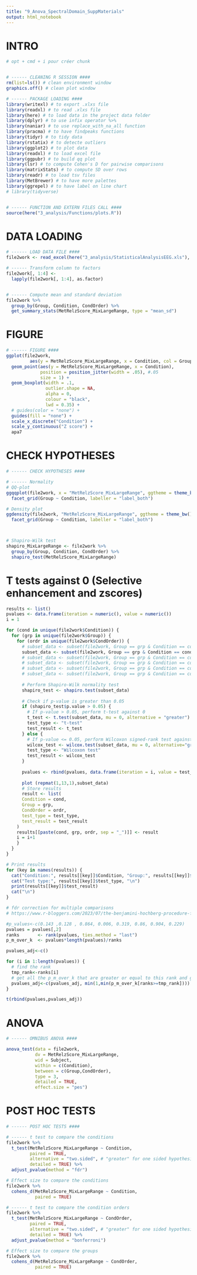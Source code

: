 ```yaml
---
title: "9_Anova_SpectralDomain_SuppMaterials"
output: html_notebook
---
```


# INTRO
```r

# opt + cmd + i pour créer chunk


# ------ CLEANING R SESSION ####
rm(list=ls()) # clean environment window
graphics.off() # clean plot window

# ------ PACKAGE LOADING ####
library(writexl) # to export .xlxs file
library(readxl) # to read .xlxs file
library(here) # to load data in the project data folder
library(dplyr) # to use infix operator %>%
library(naniar) # to use replace_with_na_all function
library(pracma) # to have findpeaks functions
library(tidyr) # to tidy data
library(rstatix) # to detecte outliers
library(ggplot2) # to plot data
library(readxl) # to load excel file
library(ggpubr) # to build qq plot
library(lsr) # to compute Cohen's D for pairwise comparisons
library(matrixStats) # to compute SD over rows
library(readr) # to load tsv files
library(MetBrewer) # to have more palettes
library(ggrepel) # to have label on line chart
# library(tidyverse)


# ------ FUNCTION AND EXTERN FILES CALL ####
source(here("3_analysis/Functions/plots.R"))

```


# DATA LOADING
```r


# ------ LOAD DATA FILE ####
file2work <- read_excel(here("3_analysis/StatisticalAnalysisEEG.xls"), col_names = TRUE)

# ------ Transform column to factors
file2work[, 1:4] <- 
  lapply(file2work[, 1:4], as.factor)


# ------ Compute mean and standard deviation
file2work %>%
  group_by(Group, Condition, CondOrder) %>%
  get_summary_stats(MetRelzScore_MixLargeRange, type = "mean_sd")

```


# FIGURE
```r

# ------ FIGURE ####
ggplot(file2work,
         aes(y = MetRelzScore_MixLargeRange, x = Condition, col = Group, fill = Group)) +
  geom_point(aes(y = MetRelzScore_MixLargeRange, x = Condition),
             position = position_jitter(width = .05), #.05
             size = 1) +
  geom_boxplot(width = .1,
               outlier.shape = NA,
               alpha = 0,
               colour = "black",
               lwd = 0.35) +
  # guides(color = "none") +
  guides(fill = "none") +
  scale_x_discrete("Condition") +
  scale_y_continuous("Z score") +
  apa7

```

# CHECK HYPOTHESES
```r
# ------ CHECK HYPOTHESES ####

# ------ Normality
# QQ-plot
ggqqplot(file2work, x = "MetRelzScore_MixLargeRange", ggtheme = theme_bw()) +
  facet_grid(Group ~ Condition, labeller = "label_both")

# Density plot
ggdensity(file2work, "MetRelzScore_MixLargeRange", ggtheme = theme_bw()) +
  facet_grid(Group ~ Condition, labeller = "label_both")



# Shapiro-Wilk test
shapiro_MixLargeRange <- file2work %>% 
  group_by(Group, Condition, CondOrder) %>%
  shapiro_test(MetRelzScore_MixLargeRange)

```

# T tests against 0 (Selective enhancement and zscores)
```r

results <- list()
pvalues <- data.frame(iteration = numeric(), value = numeric())
i = 1

for (cond in unique(file2work$Condition)) {
  for (grp in unique(file2work$Group)) {
    for (ordr in unique(file2work$CondOrder)) {
      # subset_data <- subset(file2work, Group == grp & Condition == cond & CondOrder == ordr)$MetRelzScore_MixLargeRange
      subset_data <- subset(file2work, Group == grp & Condition == cond & CondOrder == ordr)$SelectiveEnhancement_MixLargeRange
      # subset_data <- subset(file2work, Group == grp & Condition == cond & CondOrder == ordr)$MetRelzScore_MixShortRange
      # subset_data <- subset(file2work, Group == grp & Condition == cond & CondOrder == ordr)$SelectiveEnhancement_MixShortRange
      # subset_data <- subset(file2work, Group == grp & Condition == cond & CondOrder == ordr)$MetRelzScore_StimBased
      # subset_data <- subset(file2work, Group == grp & Condition == cond & CondOrder == ordr)$SelectiveEnhancement_StimBased
    
      # Perform Shapiro-Wilk normality test
      shapiro_test <- shapiro.test(subset_data)
      
      # Check if p-value is greater than 0.05
      if (shapiro_test$p.value > 0.05) {
        # If p-value > 0.05, perform t-test against 0
        t_test <- t.test(subset_data, mu = 0, alternative = "greater")
        test_type <- "t-test"
        test_result <- t_test
      } else {
        # If p-value <= 0.05, perform Wilcoxon signed-rank test against 0
        wilcox_test <- wilcox.test(subset_data, mu = 0, alternative="greater")
        test_type <- "Wilcoxon test"
        test_result <- wilcox_test
      }
      
      pvalues <- rbind(pvalues, data.frame(iteration = i, value = test_result$p.value))
        
      plot (repmat(1,13,1),subset_data)
      # Store results
      result <- list(
      Condition = cond,
      Group = grp,
      CondOrder = ordr,
      test_type = test_type,
      test_result = test_result
    )
    results[[paste(cond, grp, ordr, sep = "_")]] <- result
    i = i+1
    }
  }
}

# Print results
for (key in names(results)) {
  cat("Condition:", results[[key]]$Condition, "Group:", results[[key]]$Group, "ConditionOrder:", results[[key]]$CondOrder, "\n")
  cat("Test type:", results[[key]]$test_type, "\n")
  print(results[[key]]$test_result)
  cat("\n")
}

# fdr correction for multiple comparisons
# https://www.r-bloggers.com/2023/07/the-benjamini-hochberg-procedure-fdr-and-p-value-adjusted-explained/

#p_values<-c(0.143 ,0.128 , 0.864, 0.006, 0.319, 0.86, 0.904, 0.229)
pvalues = pvalues[,2]
ranks       <- rank(pvalues, ties.method = "last")
p_m_over_k  <- pvalues*length(pvalues)/ranks

pvalues_adj<-c()

for (i in 1:length(pvalues)) {
  # find the rank
  tmp_rank<-ranks[i]
  # get all the p_m_over_k that are greater or equal to this rank and get the min value
  pvalues_adj<-c(pvalues_adj, min(1,min(p_m_over_k[ranks>=tmp_rank])))
}

t(rbind(pvalues,pvalues_adj))


```

# ANOVA
```r

# ------ OMNIBUS ANOVA ####

anova_test(data = file2work,
           dv = MetRelzScore_MixLargeRange,
           wid = Subject,
           within = c(Condition),
           between = c(Group,CondOrder), 
           type = 3,
           detailed = TRUE,
           effect.size = "pes")

```


# POST HOC TESTS
```r
# ------ POST HOC TESTS ####

# ------ t test to compare the conditions
file2work %>%
  t_test(MetRelzScore_MixLargeRange ~ Condition,
         paired = TRUE,
         alternative = "two.sided", # "greater" for one sided hypothesis
         detailed = TRUE) %>%
  adjust_pvalue(method = "fdr")

# Effect size to compare the conditions
file2work %>%
  cohens_d(MetRelzScore_MixLargeRange ~ Condition,
           paired = TRUE)

# ------ t test to compare the condition orders
file2work %>%
  t_test(MetRelzScore_MixLargeRange ~ CondOrder,
         paired = TRUE,
         alternative = "two.sided", # "greater" for one sided hypothesis
         detailed = TRUE) %>%
  adjust_pvalue(method = "bonferroni")

# Effect size to compare the groups
file2work %>%
  cohens_d(MetRelzScore_MixLargeRange ~ CondOrder,
           paired = TRUE)

```

